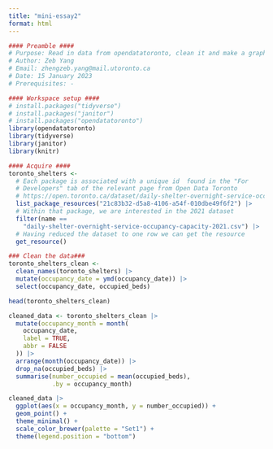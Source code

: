 ```yaml
---
title: "mini-essay2"
format: html
---
```



```r
#### Preamble ####
# Purpose: Read in data from opendatatoronto, clean it and make a graph
# Author: Zeb Yang
# Email: zhengzeb.yang@mail.utoronto.ca
# Date: 15 January 2023
# Prerequisites: -
```

```r
#### Workspace setup ####
# install.packages("tidyverse")
# install.packages("janitor")
# install.packages("opendatatoronto")
library(opendatatoronto)
library(tidyverse)
library(janitor)
library(knitr)
```

```r
#### Acquire ####
toronto_shelters <-
  # Each package is associated with a unique id  found in the "For 
  # Developers" tab of the relevant page from Open Data Toronto
  # https://open.toronto.ca/dataset/daily-shelter-overnight-service-occupancy-capacity/
  list_package_resources("21c83b32-d5a8-4106-a54f-010dbe49f6f2") |>
  # Within that package, we are interested in the 2021 dataset
  filter(name == 
    "daily-shelter-overnight-service-occupancy-capacity-2021.csv") |>
  # Having reduced the dataset to one row we can get the resource
  get_resource()
```

```r
### Clean the data###
toronto_shelters_clean <-
  clean_names(toronto_shelters) |>
  mutate(occupancy_date = ymd(occupancy_date)) |> 
  select(occupancy_date, occupied_beds)

head(toronto_shelters_clean)
```

```r
cleaned_data <- toronto_shelters_clean |>
  mutate(occupancy_month = month(
    occupancy_date,
    label = TRUE,
    abbr = FALSE
  )) |>
  arrange(month(occupancy_date)) |> 
  drop_na(occupied_beds) |>
  summarise(number_occupied = mean(occupied_beds),
            .by = occupancy_month)

cleaned_data |>
  ggplot(aes(x = occupancy_month, y = number_occupied)) +
  geom_point() +
  theme_minimal() +
  scale_color_brewer(palette = "Set1") +
  theme(legend.position = "bottom")
```

